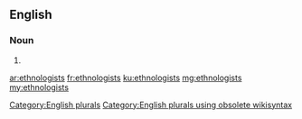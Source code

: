 ==English==

===Noun===
{{head|en}}

# {{plural of|ethnologist}}

[[Category:English plurals]][[Category:English plurals using obsolete wikisyntax]]

[[ar:ethnologists]]
[[fr:ethnologists]]
[[ku:ethnologists]]
[[mg:ethnologists]]
[[my:ethnologists]]